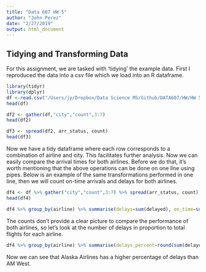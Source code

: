 ```yaml
---
title: "Data 607 HW 5"
author: "John Perez"
date: "2/27/2019"
output: html_document
---
```


## Tidying and Transforming Data  

For this assignment, we are tasked with 'tidying' the example data. First I reproduced the data into a csv file which we load into an R dataframe.

```r
library(tidyr)
library(dplyr)
df <-read.csv("/Users/jp/Dropbox/Data Science MS/Github/DATA607/HW/HW 5/flights.csv")
head(df)
```

```r
df2 <- gather(df,"city","count",3:7)
head(df2)
```

```r
df3 <- spread(df2, arr_status, count)
head(df3)
```
Now we have a tidy dataframe where each row corresponds to a combination of airline and city. This facilitates further analysis. Now we can easily compare the arrival times for both airlines. Before we do that, it's worth mentioning that the above operations can be done on one line using pipes. Below is an example of the same transformations performed in one line, then we will count on-time arrivals and delays for both airlines.

```r
df4 <- df %>% gather("city","count",3:7) %>% spread(arr_status, count)
head(df4)

df4 %>% group_by(airline) %>% summarise(delays=sum(delayed), on_time=sum(`on time`))
```

The counts don't provide a clear picture to compare the performance of both airlines, so let's look at the number of delays in proportion to total flights for each airline.

```r
df4 %>% group_by(airline) %>% summarise(delays_percent=round(sum(delayed)/sum(delayed,`on time`)*100,2))
```

Now we can see that Alaska Airlines has a higher percentage of delays than AM West. 
